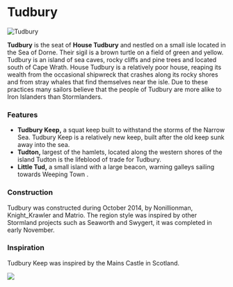

# Tudbury

<Image src="https://cdn.sanity.io/images/1as7cn02/production/17789c756262583090110c6e195f315d91e62404-1920x1017.png?w=976&h=350&fit=crop&crop=center&auto=format" alt="Tudbury" width={976} height={350}  />

<ProjectDetails
  floatRight
  region="Stormlands"
  house="House Tudbury"
  type="Keep"
  status="Completed"
  warp="/warp Tudbury"
  projectLead="Knight Krawler, Nonillionman"
  dateStarted="April 9, 2014"
  dateCompleted="April 9, 2014"
/>

**Tudbury** is the seat of **House Tudbury** and nestled on a small isle located in the Sea of Dorne. Their sigil is a brown turtle on a field of green and yellow. Tudbury is an island of sea caves, rocky cliffs and pine trees and located south of Cape Wrath. House Tudbury is a relatively poor house, reaping its wealth from the occasional shipwreck that crashes along its rocky shores and from stray whales that find themselves near the isle. Due to these practices many sailors believe that the people of Tudbury are more alike to Iron Islanders than Stormlanders.

### Features

* **Tudbury Keep,** a squat keep built to withstand the storms of the Narrow Sea. Tudbury Keep is a relatively new keep, built after the old keep sunk away into the sea.
* **Tudton,** largest of the hamlets, located along the western shores of the island Tudton is the lifeblood of trade for Tudbury.
* **Little Tud,** a small island with a large beacon, warning galleys sailing towards Weeping Town .

### Construction

Tudbury was constructed during October 2014, by Nonillionman, Knight_Krawler and Matrio. The region style was inspired by other Stormland projects such as Seaworth and Swygert, it was completed in early November.

### Inspiration

Tudbury Keep was inspired by the Mains Castle in Scotland.  



![](https://cdn.sanity.io/images/1as7cn02/production/59392d64cb8d95573b96e88f8279dfc9940a97d4-1295x1032.jpg)